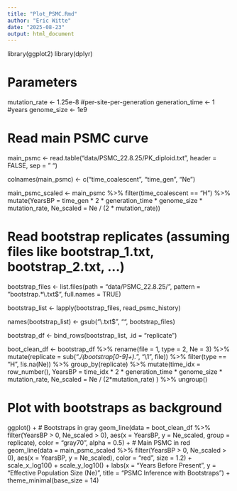 ```yaml
---
title: "Plot_PSMC.Rmd"
author: "Eric Witte"
date: "2025-08-23"
output: html_document
---
```


library(ggplot2)
library(dplyr)

# Parameters
mutation_rate <- 1.25e-8 #per-site-per-generation
generation_time <- 1 #years
genome_size <- 1e9

# Read main PSMC curve
main_psmc <- read.table("data/PSMC_22.8.25/PK_diploid.txt", header = FALSE, sep = " ")

colnames(main_psmc) <- c("time_coalescent", "time_gen", "Ne")

main_psmc_scaled <- main_psmc %>%
  filter(time_coalescent == "H") %>%
  mutate(YearsBP = time_gen * 2 * generation_time * genome_size * mutation_rate,
         Ne_scaled = Ne / (2 * mutation_rate))


# Read bootstrap replicates (assuming files like bootstrap_1.txt, bootstrap_2.txt, ...)

bootstrap_files <- list.files(path = "data/PSMC_22.8.25/", pattern = "bootstrap.*\\.txt$", full.names = TRUE)

bootstrap_list <- lapply(bootstrap_files, read_psmc_history)

names(bootstrap_list) <- gsub("\\.txt$", "", bootstrap_files)

bootstrap_df <- bind_rows(bootstrap_list, .id = "replicate")

boot_clean_df <- bootstrap_df %>%
  rename(file = 1, type = 2, Ne = 3) %>%
  mutate(replicate = sub(".*/(bootstrap[0-9]+).*", "\\1", file)) %>%
  filter(type == "H", !is.na(Ne)) %>%
  group_by(replicate) %>%
  mutate(time_idx = row_number(),
         YearsBP = time_idx * 2 * generation_time * genome_size * mutation_rate,
         Ne_scaled = Ne / (2*mutation_rate)
    )     %>%
  ungroup()

# Plot with bootstraps as background
ggplot() +
  # Bootstraps in gray
  geom_line(data = boot_clean_df %>% filter(YearsBP > 0, Ne_scaled > 0),
            aes(x = YearsBP, y = Ne_scaled, group = replicate),
            color = "gray70", alpha = 0.5)  +
  # Main PSMC in red
  geom_line(data = main_psmc_scaled %>% filter(YearsBP > 0, Ne_scaled > 0),
            aes(x = YearsBP, y = Ne_scaled),
            color = "red", size = 1.2) +
  scale_x_log10() +
  scale_y_log10() +
  labs(x = "Years Before Present", y = "Effective Population Size (Ne)",
       title = "PSMC Inference with Bootstraps") +
  theme_minimal(base_size = 14)


